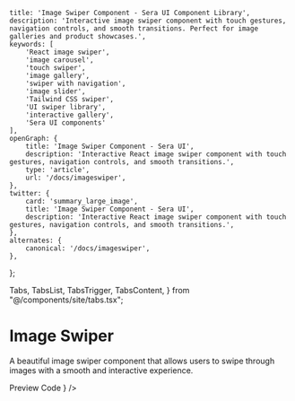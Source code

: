    title: 'Image Swiper Component - Sera UI Component Library',
    description: 'Interactive image swiper component with touch gestures, navigation controls, and smooth transitions. Perfect for image galleries and product showcases.',
    keywords: [
        'React image swiper',
        'image carousel',
        'touch swiper',
        'image gallery',
        'swiper with navigation',
        'image slider',
        'Tailwind CSS swiper',
        'UI swiper library',
        'interactive gallery',
        'Sera UI components'
    ],
    openGraph: {
        title: 'Image Swiper Component - Sera UI',
        description: 'Interactive React image swiper component with touch gestures, navigation controls, and smooth transitions.',
        type: 'article',
        url: '/docs/imageswiper',
    },
    twitter: {
        card: 'summary_large_image',
        title: 'Image Swiper Component - Sera UI',
        description: 'Interactive React image swiper component with touch gestures, navigation controls, and smooth transitions.',
    },
    alternates: {
        canonical: '/docs/imageswiper',
    },
};

  Tabs,
  TabsList,
  TabsTrigger,
  TabsContent,
} from "@/components/site/tabs.tsx";



# Image Swiper <AI dir="left"/>
A beautiful image swiper component that allows users to swipe through images with a smooth and interactive experience.


<Tabs defaultValue="preview" className="">
  <TabsList>
    <TabsTrigger value="preview">Preview</TabsTrigger>
    <TabsTrigger value="code">Code</TabsTrigger>
  </TabsList>
  <TabsContent value="preview">
    <ComponentRenderer component={<ImageSwiperPage />} />
  </TabsContent>
  <TabsContent value="code">
    <CodeBlock filePath="src/app/docs/imageswiper/imageswiper.tsx" />
  </TabsContent>
</Tabs>

